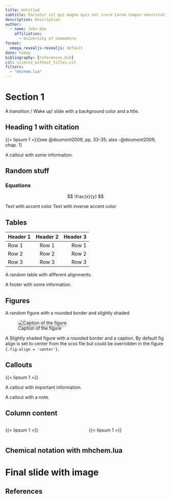 ```yaml
---
title: Untitled
subtitle: Pariatur sit qui magna quis est irure Lorem tempor exercitation mollit incididunt. Proident Lorem aliqua esse do velit ea ullamco ea laborum deserunt.
description: Description
author:
  - name: John Doe
    affiliation: 
      - University of Somewhere
format:
  omega_revealjs-revealjs: default
date: today
bibliography: [references.bib]
csl: science_without_titles.csl
filters: 
  - "mhchem.lua"
---
```


# Section 1 {background-color="#496985" background-size="cover" background-position="center" background-repeat="no-repeat"}

A transition / Wake up! slide with a background color and a title.

## Heading 1 with citation

{{< lipsum 1 >}}[see @doumont2009, pp. 33-35; also -@doumont2009, chap. 1]

::: aside

A callout with some information.

:::

## Random stuff

### Equations

$$
\frac{x}{y}
$$

[Text with accent color]{.accent}
[Text with inverse accent color]{.inv_accent}

## Tables

| Header 1 | Header 2 | Header 3 |
| :-------- | :------: | -------: |
| Row 1    |  Row 1   |    Row 1 |
| Row 2    |  Row 2   |    Row 2 |
| Row 3    |  Row 3   |    Row 3 |

A random table with different alignments.

::: footer

A footer with some information.

:::

## Figures

A random figure with a rounded border and slightly shaded


![Caption of the figure]({{< placeholder 400 400 format=svg >}}){fig-align="center" style="border-radius: 10px; box-shadow: 0px 4px 6px rgba(0, 0, 0, 0.25);" width=100%,}

A Slightly shaded figure with a rounded border and a caption. By default fig align is set to center from the scss file but could be overridden in the figure `{.fig-align = 'center'}`.


## Callouts

{{< lipsum 1 >}}

::: {.callout-important}
A callout with important information.
:::

::: {.callout-note}
A callout with a note.
:::


## Column content

::: {.columns}
::: {.column}
{{< lipsum 1 >}}
:::
::: {.column}
{{< lipsum 1 >}}
:::
:::

## Chemical notation with mhchem.lua

\ce{H2O}

# Final slide with image {background-image="https://picsum.photos/id/29/4000/2670" background-size="cover" background-position="center" background-repeat="no-repeat"}

## References
